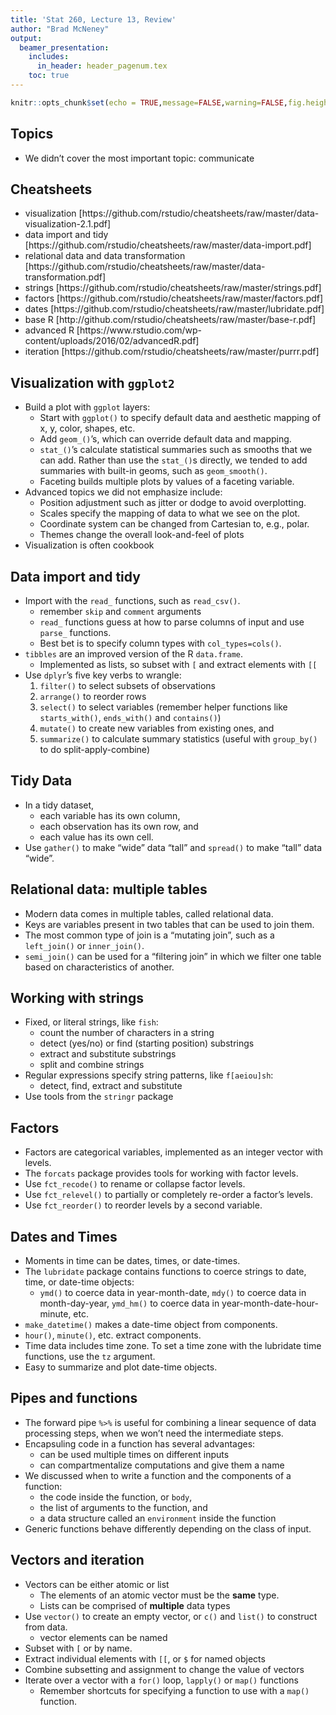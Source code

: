 ```yaml
---
title: 'Stat 260, Lecture 13, Review'
author: "Brad McNeney"
output: 
  beamer_presentation:
    includes:
      in_header: header_pagenum.tex
    toc: true
---
```


```r
knitr::opts_chunk$set(echo = TRUE,message=FALSE,warning=FALSE,fig.height=4)
```


## Topics

\begin{center}
\includegraphics[height=1.5in]{program.png}
\end{center}

* We didn't cover the most important topic: communicate


## Cheatsheets

\scriptsize

* visualization [https://github.com/rstudio/cheatsheets/raw/master/data-visualization-2.1.pdf]
* data import and tidy [https://github.com/rstudio/cheatsheets/raw/master/data-import.pdf]
* relational data and data transformation [https://github.com/rstudio/cheatsheets/raw/master/data-transformation.pdf]
* strings [https://github.com/rstudio/cheatsheets/raw/master/strings.pdf]
* factors [https://github.com/rstudio/cheatsheets/raw/master/factors.pdf]
* dates [https://github.com/rstudio/cheatsheets/raw/master/lubridate.pdf]
* base R [http://github.com/rstudio/cheatsheets/raw/master/base-r.pdf] 
* advanced R [https://www.rstudio.com/wp-content/uploads/2016/02/advancedR.pdf]
* iteration [https://github.com/rstudio/cheatsheets/raw/master/purrr.pdf]


## Visualization with `ggplot2`

* Build a plot with `ggplot` layers:
    - Start with `ggplot()` to specify default data and aesthetic mapping of x, y, color, shapes, etc.
    - Add `geom_()`'s, which can override default data and mapping.
    - `stat_()`'s calculate statistical summaries such as smooths that we can add. Rather than
    use the `stat_()`s directly, we tended to add summaries with built-in geoms, such as `geom_smooth()`.
    - Faceting builds multiple plots by values of a faceting variable.
* Advanced topics we did not emphasize include:
    - Position adjustment such as jitter or dodge to avoid overplotting.
    - Scales specify the mapping of data to what we see on the plot.
    - Coordinate system can be changed from Cartesian to, e.g., polar.
    - Themes change the overall look-and-feel of plots
* Visualization is often cookbook
    
## Data import and tidy

* Import with the `read_` functions, such as `read_csv()`.
    - remember `skip` and `comment` arguments
    - `read_` functions guess at how to parse columns of input and use `parse_` functions.
    - Best bet is to specify column types with `col_types=cols()`.
* `tibbles` are an improved version of the R `data.frame`.
    - Implemented as lists, so subset with `[` and extract elements with `[[`
* Use `dplyr`'s five key verbs to wrangle:
    1. `filter()` to select subsets of observations
    2. `arrange()` to reorder rows
    3. `select()` to select variables (remember helper functions like `starts_with()`, `ends_with()` and `contains()`)
    4. `mutate()` to create new variables from existing ones, and
    5. `summarize()` to calculate summary statistics (useful with `group_by()` to do split-apply-combine)

## Tidy Data

* In a tidy dataset,
    * each variable has its own column,
    * each observation has its own row, and 
    * each value has its own cell.
* Use `gather()` to make "wide" data "tall" and `spread()` to make "tall" data "wide".

## Relational data: multiple tables

* Modern data comes in multiple tables, called relational data. 
* Keys are variables present in two tables that can be used to join them.
* The most common type of join is a "mutating join", such as a `left_join()` or `inner_join()`.
* `semi_join()` can be used for a "filtering join" in which we filter one table based on
characteristics of another.


## Working with strings

* Fixed, or literal strings, like `fish`:
    - count the number of characters in a string
    - detect (yes/no) or find (starting position) substrings 
    - extract and substitute substrings
    - split and combine strings

* Regular expressions specify string patterns, like `f[aeiou]sh`:
    - detect, find, extract and substitute

* Use tools from the `stringr` package


## Factors

* Factors are categorical variables, implemented as an integer vector
with levels.
* The `forcats` package provides tools for working with factor levels.
* Use `fct_recode()` to rename or collapse factor levels.
* Use `fct_relevel()` to partially or completely re-order a 
factor's levels.
* Use `fct_reorder()` to reorder levels by a second variable.


## Dates and Times

* Moments in time can be dates, times, or date-times.
* The `lubridate` package contains functions to 
coerce strings to date, time, or date-time objects:
    * `ymd()` to coerce data in year-month-date, 
    `mdy()` to coerce data in month-day-year, 
    `ymd_hm()` to coerce data in year-month-date-hour-minute, etc.
* `make_datetime()` makes a date-time object from components.
* `hour()`, `minute()`, etc. extract components.
* Time data includes time zone. To set a time zone with the lubridate time functions, 
use the `tz` argument. 
* Easy to summarize and plot date-time objects.

## Pipes and functions

* The forward pipe `%>%` is useful for combining a linear
sequence of data processing steps, 
when we won't need the intermediate steps.
* Encapsuling code in a function has several advantages:
    * can be used multiple times on different inputs
    * can compartmentalize computations and give them a name
* We discussed when to write a function and the components of a function:
    - the code inside the function, or `body`,
    - the list of arguments to the function, and
    - a data structure called an `environment` inside the function
* Generic functions behave differently depending 
on the class of input. 

## Vectors and iteration

* Vectors can be either atomic or list
    - The elements of an atomic vector must be the **same** type.
    - Lists can be comprised of **multiple** data types
* Use `vector()` to create an empty vector, or `c()` and `list()` to construct from data.
    * vector elements can be named
* Subset with `[` or by name.
* Extract individual elements with `[[`, or `$` for named objects
* Combine subsetting and assignment to change the value of vectors
* Iterate over a vector with a `for()` loop, `lapply()` or `map()` functions
    * Remember shortcuts for specifying a function to use with a `map()` function.
